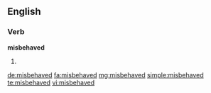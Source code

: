 ==English==

===Verb===
'''misbehaved'''

# {{en-past of|misbehave}}

[[de:misbehaved]]
[[fa:misbehaved]]
[[mg:misbehaved]]
[[simple:misbehaved]]
[[te:misbehaved]]
[[vi:misbehaved]]
